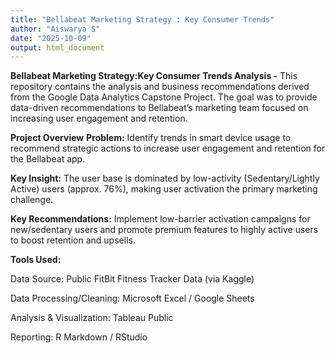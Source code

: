 ```yaml
---
title: "Bellabeat Marketing Strategy : Key Consumer Trends"
author: "Aiswarya S"
date: "2025-10-09"
output: html_document
---
```

**Bellabeat Marketing Strategy:Key Consumer Trends Analysis -**
This repository contains the analysis and business recommendations derived from the Google Data Analytics Capstone Project. The goal was to provide data-driven recommendations to Bellabeat’s marketing team focused on increasing user engagement and retention.

**Project Overview**
**Problem:** Identify trends in smart device usage to recommend strategic actions              to increase user engagement and retention for the Bellabeat app.

**Key Insight:** The user base is dominated by low-activity (Sedentary/Lightly                     Active) users (approx. 76%), making user activation the primary                   marketing challenge.

**Key Recommendations:** Implement low-barrier activation campaigns for                                    new/sedentary users and promote premium features to                               highly active users to boost retention and upsells.

**Tools Used:**

Data Source: Public FitBit Fitness Tracker Data (via Kaggle)

Data Processing/Cleaning: Microsoft Excel / Google Sheets

Analysis & Visualization: Tableau Public

Reporting: R Markdown / RStudio